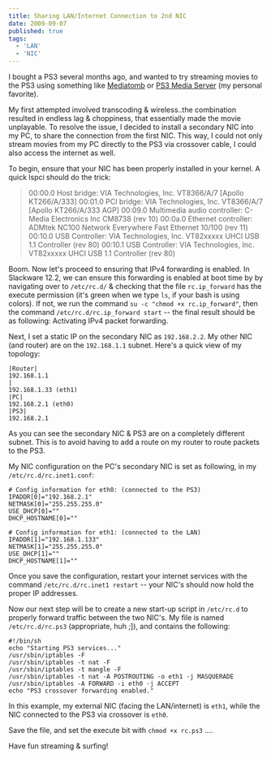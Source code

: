 ```yaml
---
title: Sharing LAN/Internet Connection to 2nd NIC
date: 2009-09-07
published: true
tags:
  - 'LAN'
  - 'NIC'
---
```


I bought a PS3 several months ago, and wanted to try streaming movies to the PS3 using something like [Mediatomb](https://wiki.archlinux.org/index.php/MediaTomb) or [PS3 Media Server](https://github.com/ps3mediaserver/ps3mediaserver) (my personal favorite).

My first attempted involved transcoding & wireless..the combination resulted in endless lag & choppiness, that essentially made the movie unplayable. To resolve the issue, I decided to install a secondary NIC into my PC, to share the connection from the first NIC. This way, I could not only stream movies from my PC directly to the PS3 via crossover cable, I could also access the internet as well.

To begin, ensure that your NIC has been properly installed in your kernel. A quick lspci should do the trick:

> 00:00.0 Host bridge: VIA Technologies, Inc. VT8366/A/7 [Apollo KT266/A/333]
> 00:01.0 PCI bridge: VIA Technologies, Inc. VT8366/A/7 [Apollo KT266/A/333 AGP]
> 00:09.0 Multimedia audio controller: C-Media Electronics Inc CM8738 (rev 10)
> 00:0a.0 Ethernet controller: ADMtek NC100 Network Everywhere Fast Ethernet 10/100 (rev 11)
> 00:10.0 USB Controller: VIA Technologies, Inc. VT82xxxxx UHCI USB 1.1 Controller (rev 80)
> 00:10.1 USB Controller: VIA Technologies, Inc. VT82xxxxx UHCI USB 1.1 Controller (rev 80)

Boom. Now let's proceed to ensuring that IPv4 forwarding is enabled. In Slackware 12.2, we can ensure this forwarding is enabled at boot time by by navigating over to `/etc/rc.d/` & checking that the file `rc.ip_forward` has the execute permission (it's green when we type `ls`, if your bash is using colors). If not, we run the command `su -c "chmod +x rc.ip_forward"`, then the command `/etc/rc.d/rc.ip_forward start` -- the final result should be as following: Activating IPv4 packet forwarding.

Next, I set a static IP on the secondary NIC as `192.168.2.2`. My other NIC (and router) are on the `192.168.1.1` subnet. Here's a quick view of my topology:

```
|Router|
192.168.1.1
|
192.168.1.33 (eth1)
|PC|
192.168.2.1 (eth0)
|PS3|
192.168.2.1
```

As you can see the secondary NIC & PS3 are on a completely different subnet. This is to avoid having to add a route on my router to route packets to the PS3.

My NIC configuration on the PC's secondary NIC is set as following, in my `/etc/rc.d/rc.inet1.conf`:

```
# Config information for eth0: (connected to the PS3)
IPADDR[0]="192.168.2.1"
NETMASK[0]="255.255.255.0"
USE_DHCP[0]=""
DHCP_HOSTNAME[0]=""

# Config information for eth1: (connected to the LAN)
IPADDR[1]="192.168.1.133"
NETMASK[1]="255.255.255.0"
USE_DHCP[1]=""
DHCP_HOSTNAME[1]=""
```

Once you save the configuration, restart your internet services with the command `/etc/rc.d/rc.inet1 restart` -- your NIC's should now hold the proper IP addresses.

Now our next step will be to create a new start-up script in `/etc/rc.d` to properly forward traffic between the two NIC's. My file is named `/etc/rc.d/rc.ps3` (appropriate, huh ;]), and contains the following:

```
#!/bin/sh
echo "Starting PS3 services..."
/usr/sbin/iptables -F
/usr/sbin/iptables -t nat -F
/usr/sbin/iptables -t mangle -F
/usr/sbin/iptables -t nat -A POSTROUTING -o eth1 -j MASQUERADE
/usr/sbin/iptables -A FORWARD -i eth0 -j ACCEPT
echo "PS3 crossover forwarding enabled."
```

In this example, my external NIC (facing the LAN/internet) is `eth1`, while the NIC connected to the PS3 via crossover is `eth0`.

Save the file, and set the execute bit with `chmod +x rc.ps3` ....

Have fun streaming & surfing!
